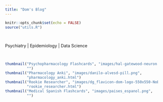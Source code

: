 ```yaml
---
title: "Dom's Blog"
---
```


```r
knitr::opts_chunk$set(echo = FALSE)
source("utils.R")
```

<br>

Psychiatry | Epidemiology | Data Science

<link rel="icon" type="image/png" href="image/dg_flavicon-dom-logo-550x550-NoBackground.png"/>

<br>

```r
thumbnail("Psychopharmacology Flashcards", "images/hal-gatewood-neuron.png",
          "")
thumbnail("Pharmacology Anki", "images/danilo-alvesd-pill.png",
          "pharmacology_anki.html")
thumbnail("Rookie Researcher", "images/dg_flavicon-dom-logo-550x550-NoBackground.png",
          "rookie_researcher.html")
thumbnail("Medical Spanish Flashcards", "images/paises_espanol.png",
          "")
```
